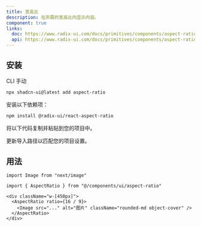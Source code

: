 ```yaml
---
title: 宽高比
description: 在所需的宽高比内显示内容。
component: true
links:
  doc: https://www.radix-ui.com/docs/primitives/components/aspect-ratio
  api: https://www.radix-ui.com/docs/primitives/components/aspect-ratio#api-reference
---
```


<ComponentPreview name="aspect-ratio-demo" />

## 安装

<Tabs defaultValue="cli">

<TabsList>
  <TabsTrigger value="cli">CLI</TabsTrigger>
  <TabsTrigger value="manual">手动</TabsTrigger>
</TabsList>
<TabsContent value="cli">

```bash
npx shadcn-ui@latest add aspect-ratio
```

</TabsContent>

<TabsContent value="manual">

<Steps>

<Step>安装以下依赖项：</Step>

```bash
npm install @radix-ui/react-aspect-ratio
```

<Step>将以下代码复制并粘贴到您的项目中。</Step>

<ComponentSource name="aspect-ratio" />

<Step>更新导入路径以匹配您的项目设置。</Step>

</Steps>

</TabsContent>

</Tabs>

## 用法

```tsx
import Image from "next/image"

import { AspectRatio } from "@/components/ui/aspect-ratio"
```

```tsx
<div className="w-[450px]">
  <AspectRatio ratio={16 / 9}>
    <Image src="..." alt="图片" className="rounded-md object-cover" />
  </AspectRatio>
</div>
```